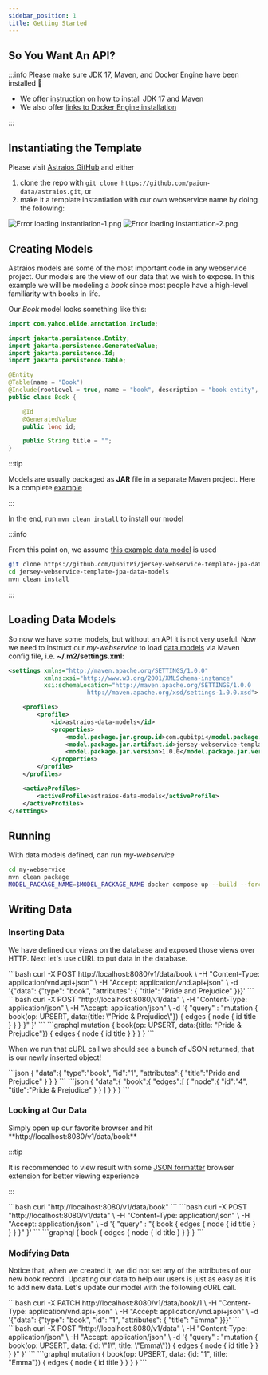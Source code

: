 ```yaml
---
sidebar_position: 1
title: Getting Started
---
```


[//]: # (Copyright Paion Data)

[//]: # (Licensed under the Apache License, Version 2.0 &#40;the "License"&#41;;)
[//]: # (you may not use this file except in compliance with the License.)
[//]: # (You may obtain a copy of the License at)

[//]: # (    http://www.apache.org/licenses/LICENSE-2.0)

[//]: # (Unless required by applicable law or agreed to in writing, software)
[//]: # (distributed under the License is distributed on an "AS IS" BASIS,)
[//]: # (WITHOUT WARRANTIES OR CONDITIONS OF ANY KIND, either express or implied.)
[//]: # (See the License for the specific language governing permissions and)
[//]: # (limitations under the License.)


So You Want An API?
-------------------

:::info Please make sure JDK 17, Maven, and Docker Engine have been installed 🤗

- We offer [instruction](setup#installing-java--maven-on-mac) on how to install JDK 17 and Maven
- We also offer [links to Docker Engine installation](setup#installing-docker-engine)

:::

Instantiating the Template
--------------------------

Please visit [Astraios GitHub] and either

1. clone the repo with `git clone https://github.com/paion-data/astraios.git`, or
2. make it a template instantiation with our own webservice name by doing the following:

  ![Error loading instantiation-1.png](./img/instantiation-1.png)
  ![Error loading instantiation-2.png](./img/instantiation-2.png)

Creating Models
---------------

Astraios models are some of the most important code in any webservice project. Our models are the view of our data that
we wish to expose. In this example we will be modeling a _book_ since most people have a high-level familiarity with
books in life.

Our _Book_ model looks something like this:

```java
import com.yahoo.elide.annotation.Include;

import jakarta.persistence.Entity;
import jakarta.persistence.GeneratedValue;
import jakarta.persistence.Id;
import jakarta.persistence.Table;

@Entity
@Table(name = "Book")
@Include(rootLevel = true, name = "book", description = "book entity", friendlyName = "book")
public class Book {

    @Id
    @GeneratedValue
    public long id;

    public String title = "";
}
```

:::tip

Models are usually packaged as **JAR** file in a separate Maven project. Here is a complete
[example](https://github.com/QubitPi/jersey-webservice-template-jpa-data-models)

:::

In the end, run `mvn clean install` to install our model

:::info

From this point on, we assume [this example data model][jersey-webservice-template-jpa-data-models] is used

```bash
git clone https://github.com/QubitPi/jersey-webservice-template-jpa-data-models.git
cd jersey-webservice-template-jpa-data-models
mvn clean install
```

:::

Loading Data Models
-------------------

So now we have some models, but without an API it is not very useful. Now we need to instruct our _my-webservice_ to
load [data models](#creating-models) via Maven config file, i.e. **~/.m2/settings.xml**:

```xml
<settings xmlns="http://maven.apache.org/SETTINGS/1.0.0"
          xmlns:xsi="http://www.w3.org/2001/XMLSchema-instance"
          xsi:schemaLocation="http://maven.apache.org/SETTINGS/1.0.0
                      http://maven.apache.org/xsd/settings-1.0.0.xsd">

    <profiles>
        <profile>
            <id>astraios-data-models</id>
            <properties>
                <model.package.jar.group.id>com.qubitpi</model.package.jar.group.id>
                <model.package.jar.artifact.id>jersey-webservice-template-jpa-data-models</model.package.jar.artifact.id>
                <model.package.jar.version>1.0.0</model.package.jar.version>
            </properties>
        </profile>
    </profiles>

    <activeProfiles>
        <activeProfile>astraios-data-models</activeProfile>
    </activeProfiles>
</settings>
```

Running
-------

With data models defined, can run _my-webservice_

```bash
cd my-webservice
mvn clean package
MODEL_PACKAGE_NAME=$MODEL_PACKAGE_NAME docker compose up --build --force-recreate
```

Writing Data
------------

### Inserting Data

We have defined our views on the database and exposed those views over HTTP. Next let's use cURL to put data in the
database.

<Tabs>
  <TabItem value="jsonapi" label="JSON-API" default>
    ```bash
    curl -X POST http://localhost:8080/v1/data/book \
        -H "Content-Type: application/vnd.api+json" \
        -H "Accept: application/vnd.api+json" \
        -d '{"data": {"type": "book", "attributes": { "title": "Pride and Prejudice" }}}'
    ```
  </TabItem>
  <TabItem value="graphql" label="GraphQL">
    ```bash
    curl -X POST "http://localhost:8080/v1/data" \
        -H "Content-Type: application/json" \
        -H "Accept: application/json"  \
        -d '{ "query" : "mutation { book(op: UPSERT, data:{title: \"Pride & Prejudice\"}) { edges { node { id title } } } }" }'
    ```
  </TabItem>
  <TabItem value="graphql-query" label="(GraphQL) Query">
    ```graphql
    mutation {
      book(op: UPSERT, data:{title: "Pride & Prejudice"}) {
        edges {
          node {
            id
            title
          }
        }
      }
    }
    ```
  </TabItem>
</Tabs>

When we run that cURL call we should see a bunch of JSON returned, that is our newly inserted object!

<Tabs>
  <TabItem value="jsonapi" label="JSON-API" default>
    ```json
    {
       "data":{
          "type":"book",
          "id":"1",
          "attributes":{
             "title":"Pride and Prejudice"
          }
       }
    }
    ```
  </TabItem>
  <TabItem value="graphql" label="GraphQL">
    ```json
    {
       "data":{
          "book":{
             "edges":[
                {
                   "node":{
                      "id":"4",
                      "title":"Pride & Prejudice"
                   }
                }
             ]
          }
       }
    }
    ```
  </TabItem>
</Tabs>

### Looking at Our Data

<Tabs>
  <TabItem value="browser" label="Web Browser" default>
    <!-- markdown-link-check-disable -->
    Simply open up our favorite browser and hit **http://localhost:8080/v1/data/book**
    <!-- markdown-link-check-enable -->

:::tip

It is recommended to view result with some
[JSON formatter](https://chromewebstore.google.com/detail/json-formatter/bcjindcccaagfpapjjmafapmmgkkhgoa) browser
extension for better viewing experience

:::

  </TabItem>
  <TabItem value="json-api" label="JSON-API">
    ```bash
    curl "http://localhost:8080/v1/data/book"
    ```
  </TabItem>
  <TabItem value="graphql" label="GraphQL">
    ```bash
    curl -X POST "http://localhost:8080/v1/data" \
        -H "Content-Type: application/json" \
        -H "Accept: application/json"  \
        -d '{ "query" : "{ book { edges { node { id title } } } }" }'
    ```
  </TabItem>
  <TabItem value="graphql-query" label="(GraphQL) Query">
    ```graphql
    {
      book {
        edges {
          node {
            id
            title
          }
        }
      }
    }
    ```
  </TabItem>
</Tabs>

### Modifying Data

Notice that, when we created it, we did not set any of the attributes of our new book record. Updating our data to help
our users is just as easy as it is to add new data. Let's update our model with the following cURL call.

<Tabs>
  <TabItem value="jsonapi" label="JSON-API" default>
    ```bash
    curl -X PATCH http://localhost:8080/v1/data/book/1 \
        -H "Content-Type: application/vnd.api+json" \
        -H "Accept: application/vnd.api+json" \
        -d '{"data": {"type": "book", "id": "1", "attributes": { "title": "Emma" }}}'
    ```
  </TabItem>
  <TabItem value="graphql" label="GraphQL">
    ```bash
    curl -X POST "http://localhost:8080/v1/data" \
        -H "Content-Type: application/json" \
        -H "Accept: application/json"  \
        -d '{ "query" : "mutation { book(op: UPSERT, data: {id: \"1\", title: \"Emma\"}) { edges { node { id title } } } }" }'
    ```
  </TabItem>
  <TabItem value="graphql-query" label="(GraphQL) Query">
    ```graphql
    mutation {
      book(op: UPSERT, data: {id: "1", title: "Emma"}) {
        edges {
          node {
            id
            title
          }
        }
      }
    }
    ```
  </TabItem>
</Tabs>

[Astraios GitHub]: https://github.com/paion-data/astraios

[jersey-webservice-template-jpa-data-models]: https://github.com/QubitPi/jersey-webservice-template-jpa-data-models
